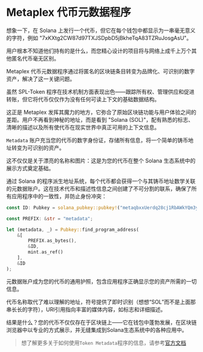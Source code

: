 
# Metaplex 代币元数据程序

想象一下，在 Solana 上发行一个代币，但它在每个钱包中都显示为一串毫无意义的字符，例如 "7xKXtg2CW87d97TXJSDpbD5jBkheTqA83TZRuJosgAsU"。

用户根本不知道他们持有的是什么，而您精心设计的项目将与网络上成千上万个其他匿名代币毫无区别。

Metaplex 代币元数据程序通过将匿名的区块链条目转变为品牌化、可识别的数字资产，解决了这一关键问题。

虽然 SPL-Token 程序在技术机制方面表现出色——跟踪所有权、管理供应和促进转账，但它将代币仅仅作为没有任何可读上下文的基础数据结构。

这正是 Metaplex 发挥其魔力的地方，它弥合了原始区块链功能与用户体验之间的差距。用户不再看到神秘的地址，而是看到 "Solana (SOL)"，配有熟悉的标志、清晰的描述以及所有使代币在现实世界中真正可用的上下文信息。

<ArticleSection name="Metadata Account" id="metadata-account" level="h2" />

`Metadata` 账户充当您的代币的数字身份证，存储所有信息，将一个简单的铸币地址转变为可识别的资产。

这不仅仅是关于漂亮的名称和图片：这是为您的代币在整个 Solana 生态系统中的展示方式奠定基础。

通过 Solana 的程序派生地址系统，每个代币都会获得一个与其铸币地址数学关联的元数据账户。这在技术代币和描述性信息之间创建了不可分割的联系，确保了所有应用程序中的一致性，并防止身份冲突：

```rust
const ID: Pubkey = solana_pubkey::pubkey!("metaqbxxUerdq28cj1RbAWkYQm3ybzjb6a8bt518x1s");

const PREFIX: &str = "metadata";

let (metadata, _) = Pubkey::find_program_address(
    &[
        PREFIX.as_bytes(), 
        &ID, 
        mint.as_ref()
    ], 
    &ID  
);
```

元数据账户成为您的代币的通用护照，包含应用程序正确显示您的资产所需的一切信息。

代币名称取代了难以理解的地址，符号提供了即时识别（想想“SOL”而不是上面那串长长的字符），URI引用指向丰富的媒体内容，如标志和详细描述。

结果是什么？您的代币不仅仅存在于区块链上——它在钱包中蓬勃发展，在区块链浏览器中以专业的方式展示，并无缝集成到Solana生态系统中的各种应用中。

> 想了解更多关于如何使用`Token Metadata`程序的信息，请参考[官方文档](https://developers.metaplex.com/token-metadata)
